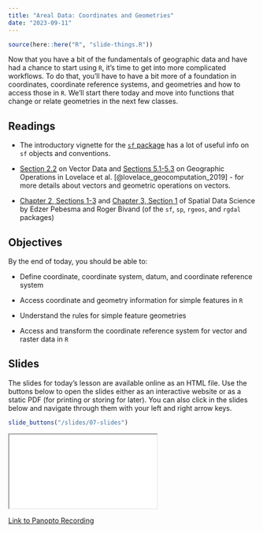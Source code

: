 ```yaml
---
title: "Areal Data: Coordinates and Geometries"
date: "2023-09-11"
---
```


```r
source(here::here("R", "slide-things.R"))

```

Now that you have a bit of the fundamentals of geographic data and have had a chance to start using `R`, it's time to get into more complicated workflows. To do that, you'll have to have a bit more of a foundation in coordinates, coordinate reference systems, and geometries and how to access those in `R`. We'll start there today and move into functions that change or relate geometries in the next few classes.

## Readings
- <i class="fas fa-external-link-square-alt"></i> The introductory vignette for the [`sf` package](https://r-spatial.github.io/sf/articles/sf1.html) has a lot of useful info on `sf` objects and conventions.

- <i class="fas fa-book"></i> [Section 2.2](https://geocompr.robinlovelace.net/spatial-class.html) on Vector Data and [Sections 5.1-5.3](https://geocompr.robinlovelace.net/geometric-operations.html) on Geographic Operations in Lovelace et al. [@lovelace_geocomputation_2019] - for more details about vectors and geometric operations on vectors.

- <i class="fas fa-external-link-square-alt"></i> [Chapter 2, Sections 1-3](https://r-spatial.org/book/02-Spaces.html) and [Chapter 3, Section 1](https://r-spatial.org/book/03-Geometries.html) of Spatial Data Science by Edzer Pebesma and Roger Bivand (of the `sf`, `sp`, `rgeos`, and `rgdal` packages)

## Objectives

By the end of today, you should be able to: 

* Define coordinate, coordinate system, datum, and coordinate reference system

* Access coordinate and geometry information for simple features in `R`

* Understand the rules for simple feature geometries

* Access and transform the coordinate reference system for vector and raster data in `R`




## Slides
The slides for today's lesson are available online as an HTML file. Use the buttons below to open the slides either as an interactive website or as a static PDF (for printing or storing for later). You can also click in the slides below and navigate through them with your left and right arrow keys.

```r
slide_buttons("/slides/07-slides")
```

<div>

```{=html}
<iframe class="slide-deck" src="/slides/07-slides.html"></iframe>
```

</div>

[Link to Panopto Recording](https://boisestate.hosted.panopto.com/Panopto/Pages/Viewer.aspx?id=66bcc3f4-2064-4e9d-a853-b07a0135efc6)